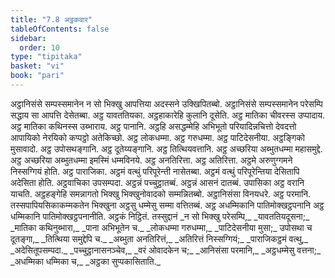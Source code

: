 ```yaml
---
title: "7.8 अट्ठकवार"
tableOfContents: false
sidebar:
  order: 10
type: "tipitaka"
basket: "vi"
book: "pari"
---
```



<DynamicBreadcrumb />

<Division number="328" book="pari">

<Paragraph number="1552" book="pari">
अट्ठानिसंसे सम्पस्समानेन न सो भिक्खु आपत्तिया अदस्सने उक्खिपितब्बो. अट्ठानिसंसे सम्पस्समानेन परेसम्पि सद्धाय सा आपत्ति देसेतब्बा. अट्ठ यावततियका. अट्ठहाकारेहि कुलानि दूसेति. अट्ठ मातिका चीवरस्स उप्पादाय. अट्ठ मातिका कथिनस्स उब्भाराय. अट्ठ पानानि. अट्ठहि असद्धम्मेहि अभिभूतो परियादिन्नचित्तो देवदत्तो आपायिको नेरयिको कप्पट्ठो अतेकिच्छो. अट्ठ लोकधम्मा. अट्ठ गरुधम्मा. अट्ठ पाटिदेसनीया. अट्ठङ्गिको मुसावादो. अट्ठ उपोसथङ्गानि. अट्ठ दूतेय्यङ्गानि. अट्ठ तित्थियवत्तानि. अट्ठ अच्छरिया अब्भुतधम्मा महासमुद्दे. अट्ठ अच्छरिया अब्भुतधम्मा इमस्मिं धम्मविनये. अट्ठ अनतिरित्ता. अट्ठ अतिरित्ता. अट्ठमे अरुणुग्गमने निस्सग्गियं होति. अट्ठ पाराजिका. अट्ठमं वत्थुं परिपूरेन्ती नासेतब्बा. अट्ठमं वत्थुं परिपूरेन्तिया देसितापि अदेसिता होति. अट्ठवाचिका उपसम्पदा. अट्ठन्नं पच्चुट्ठातब्बं. अट्ठन्नं आसनं दातब्बं. उपासिका अट्ठ वरानि याचति. अट्ठहङ्गेहि समन्नागतो भिक्खु भिक्खुनोवादको सम्मन्नितब्बो. अट्ठानिसंसा विनयधरे. अट्ठ परमानि. तस्सपापियसिकाकम्मकतेन भिक्खुना अट्ठसु धम्मेसु सम्मा वत्तितब्बं. अट्ठ अधम्मिकानि पातिमोक्खट्ठपनानि अट्ठ धम्मिकानि पातिमोक्खट्ठपनानीति.

</Paragraph>
</Division>

<Paragraph number="1553" type="center" book="pari">
अट्ठकं निट्ठितं.



</Paragraph>

<Paragraph number="1554" type="center" book="pari">
तस्सुद्दानं


</Paragraph>

<Paragraph number="1555" type="verses" book="pari">
_न सो भिक्खु परेसम्पि,_  
_यावततियदूसना;_  
_मातिका कथिनुब्भारा,_  
_पाना अभिभूतेन च._  

</Paragraph>

<Paragraph number="1556" type="verses" book="pari">
_लोकधम्मा गरुधम्मा,_  
_पाटिदेसनीया मुसा;_  
उपोसथा च दूतङ्गा,_  
_तित्थिया समुद्देपि च._  

</Paragraph>

<Paragraph number="1557" type="verses" book="pari">
_अब्भुता अनतिरित्तं,_  
_अतिरित्तं निस्सग्गियं;_  
_पाराजिकट्ठमं वत्थु,_  
_अदेसितूपसम्पदा._  

</Paragraph>

<Paragraph number="1558" type="verses" book="pari">
_पच्चुट्ठानासनञ्चेव,_  
_वरं ओवादकेन च;_  
_आनिसंसा परमानि,_  
_अट्ठधम्मेसु वत्तना;_  
_अधम्मिका धम्मिका च,_  
_अट्ठका सुप्पकासिताति._
</Paragraph>